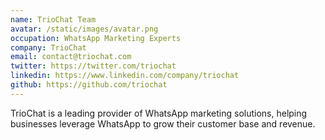 ```yaml
---
name: TrioChat Team
avatar: /static/images/avatar.png
occupation: WhatsApp Marketing Experts
company: TrioChat
email: contact@triochat.com
twitter: https://twitter.com/triochat
linkedin: https://www.linkedin.com/company/triochat
github: https://github.com/triochat
---
```


TrioChat is a leading provider of WhatsApp marketing solutions, helping businesses leverage WhatsApp to grow their customer base and revenue.

